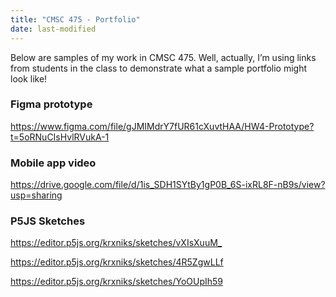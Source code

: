 ---
title: "CMSC 475 - Portfolio"
date: last-modified
---

Below are samples of my work in CMSC 475.  Well, actually, I'm using links from students in the class to demonstrate what a sample portfolio might look like!

### Figma prototype

<https://www.figma.com/file/gJMIMdrY7fUR61cXuvtHAA/HW4-Prototype?t=5oRNuCIsHvlRVukA-1>{.figma}

### Mobile app video

<https://drive.google.com/file/d/1is_SDH1SYtBy1gP0B_6S-ixRL8F-nB9s/view?usp=sharing>{.video}

### P5JS Sketches

<https://editor.p5js.org/krxniks/sketches/vXIsXuuM_>{.sketch1}

<https://editor.p5js.org/krxniks/sketches/4R5ZgwLLf>{.sketch2}

<https://editor.p5js.org/krxniks/sketches/YoOUpIh59>{.sketch3}

